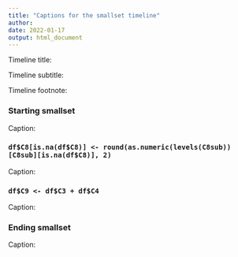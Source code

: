 ```yaml
---
title: "Captions for the smallset timeline"
author: 
date: 2022-01-17
output: html_document
---
```


Timeline title: 

Timeline subtitle: 

Timeline footnote: 

### Starting smallset

Caption: 

### `df$C8[is.na(df$C8)] <- round(as.numeric(levels(C8sub))[C8sub][is.na(df$C8)], 2)`

Caption: 

### `df$C9 <- df$C3 + df$C4`

Caption: 

### Ending smallset

Caption: 
